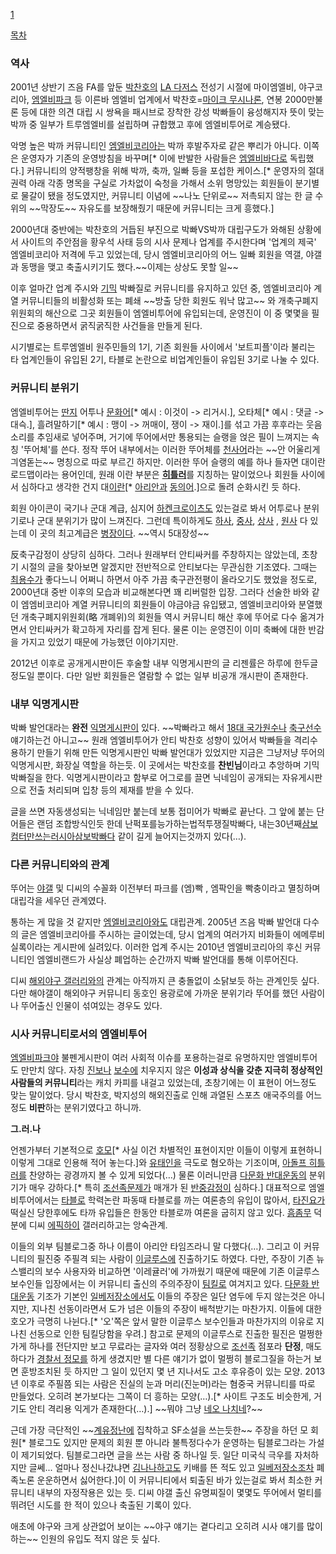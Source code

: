 [http://mlbtour.re.kr]

[[목차]]
=== 역사 ===
2001년 상반기 즈음 FA를 앞둔 [[박찬호]]의 [[LA 다저스]] 전성기 시절에 마이엠엘비, 야구코리아, [[엠엘비파크]] 등 이른바 엠엘비 업계에서 박찬호=[[마이크 무시나]]론, 연봉 2000만불론 등에 대한 의견 대립 시 쌍욕을 패시브로 장착한 강성 박빠들이 융성해지자 뜻이 맞는 박까 중 일부가 트루엠엘비를 설립하며 규합했고 후에 엠엘비투어로 계승됐다. 

악명 높은 박까 커뮤니티인 [[엠엘비코리아]]는 박까 후발주자로 같은 뿌리가 아니다. 이쪽은 운영자가 기존의 운영방침을 바꾸며[* 이에 반발한 사람들은 [[엠엘비바다]]로 독립했다.] 커뮤니티의 양적팽창을 위해 박까, 축까, 일빠 등을 포섭한 케이스.[* 운영자의 절대권력 아래 각종 명목을 구실로 가차없이 숙청을 가해서 소위 명망있는 회원들이 분기별로 물갈이 됐을 정도였지만, 커뮤니티 이념에 ~~나노 단위로~~ 저촉되지 않는 한 글 수위의 ~~막장도~~ 자유도를 보장해줬기 때문에 커뮤니티는 크게 흥했다.]

2000년대 중반에는 박찬호의 거듭된 부진으로 박빠VS박까 대립구도가 와해된 상황에서 사이트의 주안점을 황우석 사태 등의 시사 문제나 업계를 주시한다며 '업계의 제국' 엠엘비코리아 저격에 두고 있었는데, 당시 엠엘비코리아의 어느 일빠 회원을 역갤, 야갤과 동맹을 맺고 축출시키기도 했다.~~이제는 상상도 못할 일~~

이후 얼마간 업계 주시와 [[기믹]] 박빠질로 커뮤니티를 유지하고 있던 중, 엠엘비코리아 계열 커뮤니티들의 비활성화 또는 폐쇄 ~~방출 당한 회원도 워낙 많고~~ 와 개축구폐지위원회의 해산으로 그곳 회원들이 엠엘비투어에 유입되는데, 운영진이 이 중 몇몇을 필진으로 중용하면서 굵직굵직한 사건들을 만들게 된다.

시기별로는 트루엠엘비 원주민들의 1기, 기존 회원들 사이에서 '보트피플'이라 불리는 타 업계인들이 유입된 2기, 타블로 논란으로 비업계인들이 유입된 3기로 나눌 수 있다.
 
=== 커뮤니티 분위기 ===
엠엘비투어는 [[딴지일보|딴지]] 어투나 [[문화어]][* 예시 : 이것이 -> 리거시.], 오타체[* 예시 : 댓글 -> 대슥.], 흘려말하기[* 예시 : 맹이 -> 꺼매이, 쟁이 -> 재이.]를 섞고 가끔 후후라는 웃음소리를 추임새로 넣어주며, 거기에 뚜어에서만 통용되는 슬랭을 얹은 필이 느껴지는 속칭 '뚜어체'를 쓴다. 정작 뚜어 내부에서는 이러한 뚜어체를 [http://www.mlbtour.re.kr/bbs/zboard.php?id=free&no=3504 천사어]라는 ~~안 어울리게 긔염돋는~~ 명칭으로 따로 부르긴 하지만. 이러한 뚜어 슬랭의 예를 하나 들자면 대이란로드맵이라는 용어인데, 원래 이란 부분은 '''[[히틀러]]'''를 지칭하는 말이었으나 회원들 사이에서 심하다고 생각한 건지 대[[이란]][* [[아리아|아리안]]과 [[동의어]].]으로 돌려 순화시킨 듯 하다.

회원 아이콘이 국기나 군대 계급, 심지어 [[하켄크로이츠]]도 있는걸로 봐서 어투로나 분위기로나 군대 분위기가 많이 느껴진다. 그런데 특이하게도 [[하사]], [[중사]], [[상사]] , [[원사]] 다 있는데 이 곳의 최고계급은 [[병장]]이다. ~~역시 5대장성~~

反축구감정이 상당히 심하다. 그러나 원래부터 안티싸커를 주창하지는 않았는데, 초창기 시절의 글을 찾아보면 알겠지만 전반적으로 안티보다는 무관심한 기조였다. 그때는 [[최용수]]가 좋다느니 어쩌니 하면서 아주 가끔 축구관전평이 올라오기도 했었을 정도로, 2000년대 중반 이후의 모습과 비교해본다면 꽤 리버럴한 입장. 그러다 선술한 바와 같이 엠엠비코리아 계열 커뮤니티의 회원들이 야금야금 유입됐고, 엠엘비코리아와 분열했던 개축구폐지위원회(略 개폐위)의 회원들 역시 커뮤니티 해산 후에 뚜어로 다수 옮겨가면서 안티싸커가 확고하게 자리를 잡게 된다. 물론 이는 운영진이 이미 축빠에 대한 반감을 가지고 있었기 때문에 가능했던 이야기지만.

2012년 이후로 공개게시판이든 후술할 내부 익명게시판의 글 리젠률은 하루에 한두글 정도일 뿐이다. 다만 일반 회원들은 열람할 수 없는 일부 비공개 개시판이 존재한다.

=== 내부 익명게시판 ===
박빠 발언대라는 '''완전''' [[익명게시판]]이 있다.  ~~박빠라고 해서 [[박근혜|18대 국가원수]]나 [[박지성|축구선수]] 얘기하는건 아니고~~ 원래 엠엘비투어가 안티 박찬호 성향이 있어서 박빠들을 격리수용하기 만들기 위해 만든 익명게시판인 박빠 발언대가 있었지만 지금은 그냥저냥 뚜어의 익명게시판, 화장실 역할을 하는듯. 이 곳에서는 박찬호를 '''찬빈님'''이라고 추앙하며 기믹 박빠질을 한다. 익명게시판이라고 함부로 어그로를 끌면 닉네임이 공개되는 자유게시판으로 전출 처리되며 입창 등의 제재를 받을 수 있다.

글을 쓰면 자동생성되는 닉네임만 붙는데 보통 접미어가 박빠로 끝난다. 그 앞에 붙는 단어들은 랜덤 조합방식인듯 한데 난퍽포를능가하는법적투쟁질박빠다, 내는30년째[[삼보컴퓨터|삼보컴터]]만쓰는[[삼보#s-1|러시아삼보]]박빠다 같이 길게 늘어지는것까지 있다(…).

=== 다른 커뮤니티와의 관계 === 
뚜어는 [[야갤]] 및 디씨의 수꼴화 이전부터 파크를 (엠)빡 , 엠팍인을 빡충이라고 멸칭하며 대립각을 세우던 관계였다.

통하는 게 많을 것 같지만 [[엠엘비코리아]]와도 대립관계. 2005년 즈음 박빠 발언대 다수의 글은 엠엘비코리아를 주시하는 글이었는데, 당시 업계의 여러가지 비화들이 에메루비 실록이라는 게시판에 실려있다. 이러한 업계 주시는 2010년 엠엘비코리아의 후신 커뮤니티인 엠엘비랜드가 사실상 폐업하는 순간까지 박빠 발언대를 통해 이루어진다. 

디씨 [[해외야구 갤러리]]와의 관계는 아직까지 큰 충돌없이 소닭보듯 하는 관계인듯 싶다. 다만 해야갤이 해외야구 커뮤니티 동호인 용광로에 가까운 분위기라 뚜어를 했던 사람이나 뚜어출신 인물이 섞여있는 경우도 있다. 

=== 시사 커뮤니티로서의 엠엘비투어 ===
[[엠엘비파크]]야 불펜게시판이 여러 사회적 이슈를 포용하는걸로 유명하지만 엠엘비투어도 만만치 않다. 자칭 [[진보]]나 [[보수]]에 치우지지 않은 '''이성과 상식을 갖춘 지극히 정상적인 사람들의 커뮤니티'''라는 캐치 카피를 내걸고 있었는데, 초창기에는 이 표현이 어느정도 맞는 말이었다. 당시 박찬호, 박지성의 해외진출로 인해 과열된 스포츠 애국주의를 어느정도 '''비판'''하는 분위기였다고 하니까. 

'''그.러.나'''

언젠가부터 기본적으로 [[호모]][* 사실 이건 차별적인 표현이지만 이들이 이렇게 표현하니 이렇게 그대로 인용해 적어 놓는다.]와 [[유태인]]을 극도로 혐오하는 기조이며, [[아돌프 히틀러]]를 찬양하는 광경까지 볼 수 있게 되었다(…) 물론 이러니만큼 [[다문화 반대운동]]의 분위기가 매우 강하다.[* 특히 [[조선족]]문제가 매개가 된 [[반중]]감정이 심하다.]  대표적으로 엠엘비투어에서는 [[타블로]] 학력논란 파동때 타블로를 까는 여론층의 유입이 많아서, [[타진요]]가 떡실신 당한후에도 타까 유입들은 한동안 타블로까 여론을 굽히지 않고 있다. [[흠좀무]] 덕분에 디씨 [[에픽하이]] 갤러리하고는 앙숙관계.

이들의 외부 팀블로그중 하나 이름이 아리안 타임즈라니 말 다했다(…). 그리고 이 커뮤니티의 필진중 주필격 되는 사람이 [[이글루스]]에 진출하기도 하였다. 다만, 주장이 기존 뉴스밸리의 보수 사용자와 비교하면 '이레귤러'에 가까웠기 때문에 때문에 기존 이글루스 보수인들 입장에서는 이 커뮤니티 출신의 주의주장이 [[팀킬]]로 여겨지고 있다. [[다문화 반대운동]] 기조가 기본인 [[일베저장소]]에서도 이들의 주장은 일단 염두에 두지 않는것은 아니지만, 지나친 선동이라면서 도가 넘은 이들의 주장이 배척받기는 마찬가지. 이들에 대한 호오가 극명히 나뉜다.[* '오'쪽은 앞서 말한 이글루스 보수인들과 마찬가지의 이유로 지나친 선동으로 인한 팀킬당함을 우려.] 참고로 문제의 이글루스로 진출한 필진은 멀쩡한 가게 하나를 전단지만 보고 무료라는 글자와 여러 정황상으로 [[조선족]] 점포라 '''단정''', 매도하다가 [[경찰서 정모]]를 하게 생겼지만 별 다른 얘기가 없이 멀쩡히 블로그질을 하는거 보면 훈방조치된 듯 하지만 그 일이 있던지 몇 년 지나서도 고소 후유증이 있는 모양. 2013년 이후로 주필쯤 되는 사람은 진실의 눈과 머리(진눈머)라는 혐중국 커뮤니티를 따로 만들었다. 오히려 본가보다는 그쪽이 더 흥하는 모양(…).[* 사이트 구조도 비슷한게, 거기도 안티 격리용 익게가 존재한다(…).] ~~뭐야 그냥 [[네오 나치]]네?~~

근데 가장 극단적인 ~~[[계유정난]]에 집착하고 SF소설을 쓰는듯한~~ 주장을 하던 모 회원[* 블로그도 있지만 문제의 회원 뿐 아니라 불특정다수가 운영하는 팀블로그라는 가설이 제기되었다. 팀블로그라면 글을 쓰는 사람 중 하나일 듯. 일단 미국식 극우를 자처하지만 글쎄... 얼마나 정신나갔냐면 [[김나나]]하고도 키배를 뜬 적도 있고 [[일베저장소]]조차 폐족노론 운운하면서 싫어한다.]이 이 커뮤니티에서 퇴출된 바가 있는걸로 봐서 최소한 커뮤니티 내부의 자정작용은 있는 듯. 디씨 야갤 출신 유명찌질이 몇몇도 뚜어에서 멀티를 뛰려던 시도를 한 적이 있으나 축출된 기록이 있다.

애초에 야구와 크게 상관없어 보이는 ~~야구 얘기는 곁다리고 오히려 시사 얘기를 많이하는~~ 인원의 유입도 적지 않은 듯 싶다.
